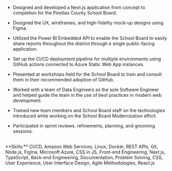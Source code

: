 - Designed and developed a Next.js application from concept to completion for the Pinellas County School Board.

- Designed the UX, wireframes, and high-fidelity mock-up designs using Figma.

- Utilized the Power BI Embedded API to enable the School Board to easily share reports throughout the district through a single public-facing application.

- Set up the CI/CD deployment pipeline for multiple environments using GitHub actions connected to Azure Static Web App instances.

- Presented at workshops held for the School Board to train and consult them in their recommended adoption of GitHub.

- Worked with a team of Data Engineers as the sole Software Engineer and helped guide the team in the use of best practices in modern web development.

- Trained new team members and School Board staff on the technologies introduced while working on the School Board Modernization effort.

- Participated in sprint reviews, refinements, planning, and grooming sessions.

<br />
**Skills:** CI/CD, Amazon Web Services, Linux, Docker, REST APIs, Git, Node.js, Figma, Microsoft Azure, CSS in JS, Front-end Engineering, Next.js, TypeScript, Back-end Engineering, Documentation, Problem Solving, CSS, User Experience, User Interface Design, Agile Methodologies, React.js
